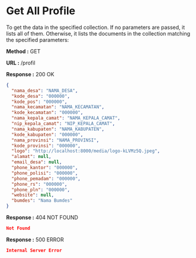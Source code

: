 
# Get All Profile

To get the data in the specified collection. If no parameters are passed, it lists all of them.
Otherwise, it lists the documents in the collection matching the specified parameters:

**Method :** <Badge>GET</Badge>

**URL :** <Badge variant="dark">/profil</Badge>

**Response :** <BadgeOutline variant="success">200 OK</BadgeOutline>

```json
{
  "nama_desa": "NAMA_DESA",
  "kode_desa": "000000",
  "kode_pos": "000000",
  "nama_kecamatan": "NAMA_KECAMATAN",
  "kode_kecamatan": "000000",
  "nama_kepala_camat": "NAMA_KEPALA_CAMAT",
  "nip_kepala_camat": "NIP_KEPALA_CAMAT",
  "nama_kabupaten": "NAMA_KABUPATEN",
  "kode_kabupaten": "000000",
  "nama_provinsi": "NAMA_PROVINSI",
  "kode_provinsi": "000000",
  "logo": "http://localhost:8000/media/logo-kLVMz5Q.jpeg",
  "alamat": null,
  "email_desa": null,
  "phone_kantor": "000000",
  "phone_polisi": "000000",
  "phone_pemadam": "000000",
  "phone_rs": "000000",
  "phone_pln": "000000",
  "website": null,
  "bumdes": "Nama Bumdes"
}
```

**Response :** <BadgeOutline variant="warning">404 NOT FOUND</BadgeOutline>

```json
Not Found
```

**Response :** <BadgeOutline variant="danger">500 ERROR</BadgeOutline>

```json
Internal Server Error
```
